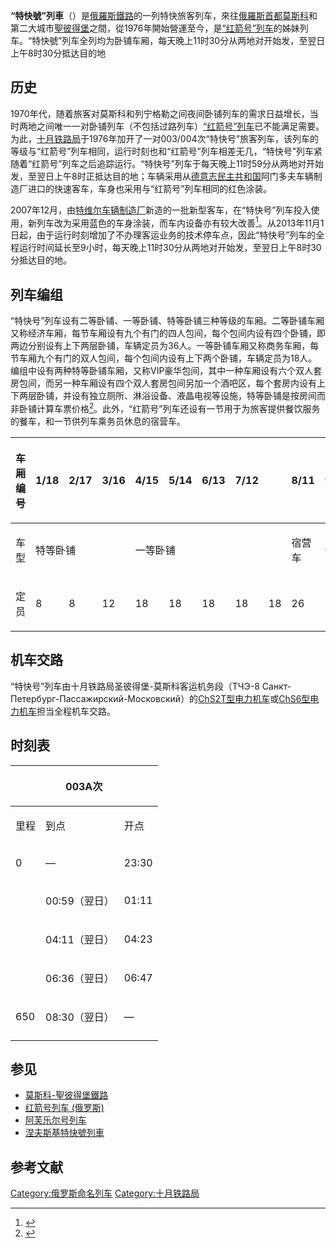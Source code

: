 {{Infobox rail service
| name = 特快号<br />{{lang|ru|«Экспресс»}}
| image = P-express-2.jpg
| caption = “特快號”列車
| locale = {{RUS}}
| first =  1976年
| last = 
| operator = [[俄罗斯铁路|俄罗斯铁路]][[联邦客运公司|联邦客运公司]]
| formeroperator = [[苏联铁路运输|苏联铁路]]
| trainnumber = 003А/004А
| trainclass = 特快列车
| route = [[莫斯科|莫斯科]]（[[列寧格勒站|列宁格勒站]]）—<br />[[圣彼得堡|圣彼得堡]]（[[莫斯科站_(聖彼得堡)|莫斯科站]]）
| distance = 650公里
| journeytime = 8:01
| frequency = 每天开行
| line_used = [[莫斯科-聖彼得堡鐵路|莫斯科-聖彼得堡鐵路]]
| map = 
}}
'''“特快號”列車'''（{{lang-ru|'''Поезд «Экспресс»'''}}）是[[俄羅斯鐵路|俄羅斯鐵路]]的一列特快旅客列车，來往[[俄羅斯|俄羅斯]][[首都|首都]][[莫斯科|莫斯科]]和第二大城市[[聖彼得堡|聖彼得堡]]之間，從1976年開始營運至今，是[[紅箭號列車_(俄羅斯)|“红箭号”列车]]的姊妹列车。“特快號”列车全列均为卧铺车厢，每天晚上11时30分从两地对开始发，至翌日上午8时30分抵达目的地

==历史==
1970年代，随着旅客对莫斯科和列宁格勒之间夜间卧铺列车的需求日益增长，当时两地之间唯一一对卧铺列车（不包括过路列车）[[紅箭號列車_(俄羅斯)|“红箭号”列车]]已不能满足需要。为此，[[十月铁路局|十月铁路局]]于1976年加开了一对003/004次“特快号”旅客列车，该列车的等级与“红箭号”列车相同，运行时刻也和“红箭号”列车相差无几，“特快号”列车紧随着“红箭号”列车之后追踪运行。“特快号”列车于每天晚上11时59分从两地对开始发，至翌日上午8时正抵达目的地；车辆采用从[[德意志民主共和国|德意志民主共和国]]阿门多夫车辆制造厂进口的快速客车，车身也采用与“红箭号”列车相同的红色涂装。

2007年12月，由[[特维尔车辆制造厂|特维尔车辆制造厂]]新造的一批新型客车，在“特快号”列车投入使用，新列车改为采用蓝色的车身涂装，而车内设备亦有较大改善<ref>{{Cite web |url=http://poezd.ru/firmtrain/express/ |title=Фирменный поезд «Экспресс» |accessdate=2013-04-02 |publisher= |date= |archive-date=2016-03-12 |archive-url=https://web.archive.org/web/20160312190102/http://poezd.ru/firmtrain/express |dead-url=no }}</ref>。从2013年11月1日起，由于运行时刻增加了不办理客运业务的技术停车点，因此“特快号”列车的全程运行时间延长至9小时，每天晚上11时30分从两地对开始发，至翌日上午8时30分抵达目的地。

==列车编组==
“特快号”列车设有二等卧铺、一等卧铺、特等卧铺三种等级的车厢。二等卧铺车厢又称经济车厢，每节车厢设有九个有门的四人包间，每个包间内设有四个卧铺，即两边分别设有上下两层卧铺，车辆定员为36人。一等卧铺车厢又称商务车厢，每节车厢九个有门的双人包间，每个包间内设有上下两个卧铺，车辆定员为18人。编组中设有两种特等卧铺车厢，又称VIP豪华包间，其中一种车厢设有六个双人套房包间，而另一种车厢设有四个双人套房包间另加一个酒吧区，每个套房内设有上下两层卧铺，并设有独立厕所、淋浴设备、液晶电视等设施，特等卧铺是按房间而非卧铺计算车票价格<ref>{{Cite web |url=http://sz-fpk.ru/3-4 |title=№3/4 «Экспресс» |accessdate=2013-04-02 |publisher=ОАО «Федеральная пассажирская компания» |date= |deadurl=yes |archiveurl=https://web.archive.org/web/20130128203042/http://sz-fpk.ru/3-4 |archivedate=2013-01-28 }}</ref>。此外，“红箭号”列车还设有一节用于为旅客提供餐饮服务的餐车，和一节供列车乘务员休息的宿营车。

{| class="wikitable" style="text-align: center; font-size: small; width: 100%"
!车厢编号
|1/18||2/17||3/16||4/15||5/14||6/13||7/12|| ||8/11||9/10||10/9||11/8||12/7||13/6||14/5||15/4||16/3||17/2||18/1
|-
! 车型
| colspan=3 | 特等卧铺
| colspan=5 | 一等卧铺
| 宿营车
| 餐车
| colspan=8 | 二等卧铺
| 特等卧铺
|-
! 定员
| 8 || 8 || 12 || 18 || 18 || 18 || 18 || 18 || 26 ||  || 36 || 36 || 36 || 36 || 36 || 36 || 36 || 36 || 8
|}

==机车交路==
“特快号”列车由十月铁路局圣彼得堡-莫斯科客运机务段（ТЧЭ-8 Санкт-Петербург-Пассажирский-Московский）的[[ChS2T型电力机车|ChS2T型电力机车]]或[[ChS6型电力机车|ChS6型电力机车]]担当全程机车交路。

==时刻表==
{| class="wikitable mw-collapsible mw-collapsed"
! colspan="3"| 003А次
! rowspan="2"|停靠站
! colspan="3"| 004А次
|-
!里程!!到点!!开点!!到点!!开点!!里程
|-
|0||—||23:30||[[列寧格勒站|莫斯科（列寧格勒站）]]||08:30（翌日）||—||650
|-
| ||00:59（翌日）||01:11||[[托尔菲亚诺耶|托尔菲亚诺耶]]<ref group="注" name="techstop">技术停车，不办理客运业务</ref>||06:01（翌日）||06:15||
|-
| ||04:11（翌日）||04:23||[[奥谢琴卡|奥谢琴卡]]<ref group="注" name="techstop" />||—||—||
|-
| ||06:36（翌日）||06:47||[[列德基诺|列德基诺]]<ref group="注" name="techstop" />||—||—||
|-
|650||08:30（翌日）||—||[[莫斯科站_(聖彼得堡)|聖彼得堡 （莫斯科站）]]||—||23:30||0
|-
| colspan="7" style="text-align:left;" | {{reflist|group="注"}}
|}

==参见==
{{Portal|鐵路|P train.svg}}
* [[莫斯科-聖彼得堡鐵路|莫斯科-聖彼得堡鐵路]]
* [[红箭号列车_(俄罗斯)|红箭号列车 (俄罗斯)]]
* [[阿芙乐尔号列车|阿芙乐尔号列车]]
* [[涅夫斯基特快號列車|涅夫斯基特快號列車]]

==参考文献==
{{reflist}}

{{Russian Railways branded train}}

[[Category:俄罗斯命名列车|Category:俄罗斯命名列车]]
[[Category:十月铁路局|Category:十月铁路局]]
